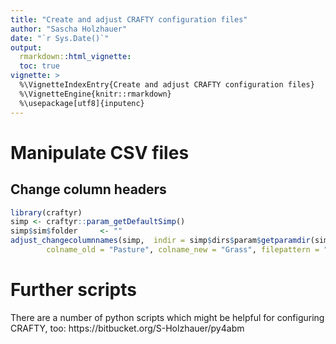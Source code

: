 ---
title: "Create and adjust CRAFTY configuration files"
author: "Sascha Holzhauer"
date: "`r Sys.Date()`"
output: 
  rmarkdown::html_vignette:
  toc: true
vignette: >
  %\VignetteIndexEntry{Create and adjust CRAFTY configuration files}
  %\VignetteEngine{knitr::rmarkdown}
  %\usepackage[utf8]{inputenc}
---

		
# Manipulate CSV files

## Change column headers

```{r, eval=FALSE, results="hide"}
library(craftyr)
simp <- craftyr::param_getDefaultSimp()
simp$sim$folder 	<- ""
adjust_changecolumnnames(simp,  indir = simp$dirs$param$getparamdir(simp, "capitals"),
		colname_old = "Pasture", colname_new = "Grass", filepattern = "*.csv")
```

# Further scripts

There are a number of python scripts which might be helpful for configuring CRAFTY, too:
https://bitbucket.org/S-Holzhauer/py4abm